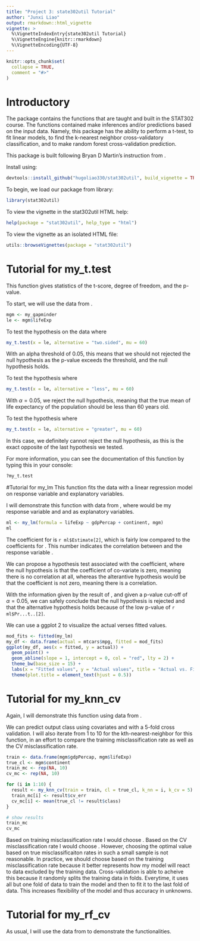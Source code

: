 ```yaml
---
title: "Project 3: state302util Tutorial"
author: "Junxi Liao"
output: rmarkdown::html_vignette
vignette: >
  %\VignetteIndexEntry{state302util Tutorial}
  %\VignetteEngine{knitr::rmarkdown}
  %\VignetteEncoding{UTF-8}
---
```


```r
knitr::opts_chunk$set(
  collapse = TRUE,
  comment = "#>"
)
```

# Introductory
The package \code{stat302util} contains the functions that are taught and built in the STAT302 course. The functions contained make inferences and/or predictions based on the input data. Namely, this package has the ability to perform a t-test, to fit linear models, to find the k-nearest neighbor cross-validatory classification, and to make random forest cross-validation prediction. 

This package is built following Bryan D Martin's instruction from \link[https://bryandmartin.github.io/STAT302/docs/LectureSlides/lectureslides9/lectureslides9.html#1]. 


Install \texttt{stat302util} using:
```r
devtools::install_github("hugoliao330/stat302util", build_vignette = TRUE, build_opts = c())
```

To begin, we load our package from library:
```r
library(stat302util)
```

To view the vignette in the stat302util HTML help:
```r
help(package = "stat302util", help_type = "html")
```

To view the vignette as an isolated HTML file:
```r
utils::browseVignettes(package = "stat302util")
```

# Tutorial for my_t.test
This function gives statistics of the t-score, degree of freedom, and the p-value. 

To start, we will use the \code{lifeExp} data from \code{my_gapminder}. 
```r
mgm <- my_gapminder
le <- mgm$lifeExp
```

To test the hypothesis on the \code{lifeExp} data where
\begin{align}
  H_0: \mu &= 60,\\
  H_a: \mu &\neq 60.
  \end{align}

```r
my_t.test(x = le, alternative = "two.sided", mu = 60)
``` 
With an alpha threshold of 0.05, this means that we should not rejected the null hypothesis as the p-value exceeds the threshold, and the null hypothesis holds.

To test the hypothesis where 
\begin{align}
  H_0: \mu &= 60,\\
  H_a: \mu &< 60.
  \end{align}

```r
my_t.test(x = le, alternative = "less", mu = 60)
```
With $\alpha = 0.05$, we reject the null hypothesis, meaning that the true mean of life expectancy of the population should be less than 60 years old.

To test the hypothesis where
\begin{align}
  H_0: \mu &= 60,\\
  H_a: \mu &> 60.
  \end{align}
```r
my_t.test(x = le, alternative = "greater", mu = 60)
```
In this case, we definitely cannot reject the null hypothesis, as this is the exact opposite of the last hypothesis we tested. 

For more information, you can see the documentation of this function by typing this in your console:
```r
?my_t.test
```

#Tutorial for my_lm
This function fits the data with a linear regression model on response variable and explanatory variables.

I will demonstrate this function with data from \code{my_gapminder}, where \code{lifeExp} would be my response variable and \code{gdpPercap} and \code{continent} as explanatory variables.

```r
ml <- my_lm(formula = lifeExp ~ gdpPercap + continent, mgm)
ml
```

The coefficient for \code{gdpPercap} is `r ml$Estimate[2]`, which is fairly low compared to the coefficients for \code{continent}. This number indicates the correlation between \code{gdpPercap} and the response variable \code{lifeExp}. 

We can propose a hypothesis test associated with the \code{gdpPercap} coefficient, where the null hypothesis is that the coefficient of co-variate \code{gdpPercap} is zero, meaning there is no correlation at all, whereas the alterantive hypothesis would be that the coefficient is not zero, meaning there is a correlation. 

With the information given by the result of \code{my_lm}, and given a p-value cut-off of $\alpha = 0.05$, we can safely conclude that the null hypothesis is rejected and that the alternative hypothesis holds because of the low p-value of `r ml$Pr...t..[2]`. 

We can use a ggplot 2 to visualize the actual verses fitted values.
```r
mod_fits <- fitted(my_lm)
my_df <- data.frame(actual = mtcars$mpg, fitted = mod_fits)
ggplot(my_df, aes(x = fitted, y = actual)) +
  geom_point() +
  geom_abline(slope = 1, intercept = 0, col = "red", lty = 2) + 
  theme_bw(base_size = 15) +
  labs(x = "Fitted values", y = "Actual values", title = "Actual vs. Fitted") +
  theme(plot.title = element_text(hjust = 0.5))
```

# Tutorial for my_knn_cv

Again, I will demonstrate this function using data from \code{my_gapminder}.

We can predict output class \code{continent} using covariates \code{gdpPercap} and \code{lifeExp} with a 5-fold cross validation. I will also iterate from 1 to 10 for the kth-nearest-neighbor for this function, in an effort to compare the training misclassification rate as well as the CV misclassification rate.
```r
train <- data.frame(mgm$gdpPercap, mgm$lifeExp)
true_cl <- mgm$continent
train_mc <- rep(NA, 10)
cv_mc <- rep(NA, 10)

for (i in 1:10) {
  result <- my_knn_cv(train = train, cl = true_cl, k_nn = i, k_cv = 5)
  train_mc[i] <- result$cv_err
  cv_mc[i] <- mean(true_cl != result$class)
}

# show results
train_mc
cv_mc
```

Based on training misclassification rate I would choose \code{k_nn = 9}. Based on the CV misclassification rate I would choose \code{k_nn = 1}. However, choosing the optimal \code{k_nn} value based on true misclassificaiton rates in such a small sample is not reasonable. In practice, we should choose based on the training misclassification rate because it better represents how my model will react to data excluded by the training data. Cross-validation is able to acheive this because it randomly splits the training data in \code{k_cv} folds. Everytime, it uses all but one fold of data to train the model and then to fit it to the last fold of data. This increases flexibility of the model and thus accuracy in unknowns.

# Tutorial for my_rf_cv
As usual, I will use the data from \code{my_gapminder} to demonstrate the functionalities. 


